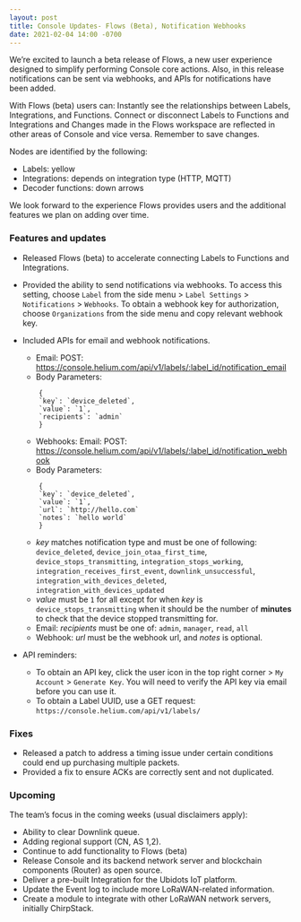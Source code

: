 ```yaml
---
layout: post
title: Console Updates- Flows (Beta), Notification Webhooks
date: 2021-02-04 14:00 -0700
---
```


We’re excited to launch a beta release of Flows, a new user experience designed to simplify
performing Console core actions. Also, in this release notifications can be sent via webhooks, and
APIs for notifications have been added.

<!--truncate-->

With Flows (beta) users can: Instantly see the relationships between Labels, Integrations, and
Functions. Connect or disconnect Labels to Functions and Integrations and Changes made in the Flows
workspace are reflected in other areas of Console and vice versa. Remember to save changes.

Nodes are identified by the following:

- Labels: yellow
- Integrations: depends on integration type (HTTP, MQTT)
- Decoder functions: down arrows

We look forward to the experience Flows provides users and the additional features we plan on adding
over time.

### Features and updates

- Released Flows (beta) to accelerate connecting Labels to Functions and Integrations.
- Provided the ability to send notifications via webhooks. To access this setting, choose `Label`
  from the side menu > `Label Settings` > `Notifications` > `Webhooks`. To obtain a webhook key for
  authorization, choose `Organizations` from the side menu and copy relevant webhook key.
- Included APIs for email and webhook notifications.

  - Email: POST: https://console.helium.com/api/v1/labels/:label_id/notification_email
  - Body Parameters:

  ```
      {
      `key`: `device_deleted`,
      `value`: `1`,
      `recipients`: `admin`
      }
  ```

  - Webhooks: Email: POST: https://console.helium.com/api/v1/labels/:label_id/notification_webhook
  - Body Parameters:

  ```
      {
      `key`: `device_deleted`,
      `value`: `1`,
      `url`: `http://hello.com`
      `notes`: `hello world`
      }
  ```

  - _key_ matches notification type and must be one of following: `device_deleted`,
    `device_join_otaa_first_time`, `device_stops_transmitting`, `integration_stops_working`,
    `integration_receives_first_event`, `downlink_unsuccessful`, `integration_with_devices_deleted`,
    `integration_with_devices_updated`
  - _value_ must be `1` for all except for when _key_ is `device_stops_transmitting` when it should
    be the number of **minutes** to check that the device stopped transmitting for.
  - Email: _recipients_ must be one of: `admin`, `manager`, `read`, `all`
  - Webhook: _url_ must be the webhook url, and _notes_ is optional.

- API reminders:
  - To obtain an API key, click the user icon in the top right corner > `My Account` >
    `Generate Key`. You will need to verify the API key via email before you can use it.
  - To obtain a Label UUID, use a GET request: `https://console.helium.com/api/v1/labels/`

### Fixes

- Released a patch to address a timing issue under certain conditions could end up purchasing
  multiple packets.
- Provided a fix to ensure ACKs are correctly sent and not duplicated.

### Upcoming

The team’s focus in the coming weeks (usual disclaimers apply):

- Ability to clear Downlink queue.
- Adding regional support (CN, AS 1,2).
- Continue to add functionality to Flows (beta)
- Release Console and its backend network server and blockchain components (Router) as open source.
- Deliver a pre-built Integration for the Ubidots IoT platform.
- Update the Event log to include more LoRaWAN-related information.
- Create a module to integrate with other LoRaWAN network servers, initially ChirpStack.
